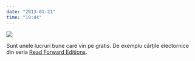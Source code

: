 ```yaml
---
date: "2013-01-21"
time: "19:44"
---
```


![](media/41115550919.jpg)

::: caption
Sunt unele lucruri bune care vin pe gratis. De exemplu cărțile electornice din seria [Read Forward Editions](http://readfwd.com/category/readfwd-editions-free-download){target="_blank"}.
:::